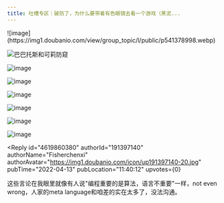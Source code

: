 ```yaml
---
title: 吐槽专区｜破防了，为什么要带着有色眼镜去看一个游戏（黑泥...
---
```



<Forum groupName="原神" groupUrl="https://www.douban.com/group/genshin/" archivedAt="2025-05-16T16:37:36.123Z">
  <Post
    id="264544332"
    title="吐槽专区｜破防了，为什么要带着有色眼镜去看一个游戏（黑泥..."
    url="https://www.douban.com/group/topic/264544332/?_spm_id=MjA0NTMxODc2"
    pubTime="2022-04-13"
    highlightUserId="191397140"
  >
![image](https://img1.doubanio.com/view/group_topic/l/public/p541378998.webp)

![巴巴托斯和可莉防窥](https://img2.doubanio.com/view/group_topic/l/public/p541379001.webp)

![image](https://img3.doubanio.com/view/group_topic/l/public/p541381132.webp)

![image](https://img2.doubanio.com/view/group_topic/l/public/p541379351.webp)

![image](https://img2.doubanio.com/view/group_topic/l/public/p541381421.webp)

![image](https://img9.doubanio.com/view/group_topic/l/public/p541378995.webp)

![image](https://img9.doubanio.com/view/group_topic/l/public/p541381706.webp)

![image](https://img1.doubanio.com/view/group_topic/l/public/p541381700.webp)

<Reply
  id="4619860380"
  authorId="191397140"
  authorName="Fisherchenxi"
  authorAvatar="https://img1.doubanio.com/icon/up191397140-20.jpg"
  pubTime="2022-04-13"
  pubLocation="11:40:12"
  upvotes={0}
>
这些言论在我眼里就像有人说"编程重要的是算法，语言不重要"一样，not even
wrong，人家的meta language和咱差的实在太多了，没法沟通。
</Reply>
  </Post>
</Forum>
